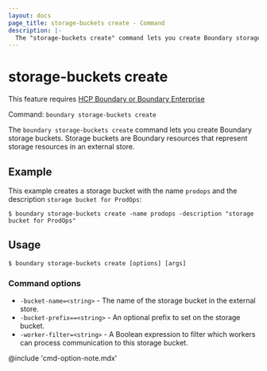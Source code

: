 ```yaml
---
layout: docs
page_title: storage-buckets create - Command
description: |-
  The "storage-buckets create" command lets you create Boundary storage buckets.
---
```


# storage-buckets create

<EnterpriseAlert product="boundary">This feature requires <a href="https://www.hashicorp.com/products/boundary">HCP Boundary or Boundary Enterprise</a></EnterpriseAlert>

Command: `boundary storage-buckets create`

The `boundary storage-buckets create` command lets you create Boundary storage buckets.
Storage buckets are Boundary resources that represent storage resources in an external store.

## Example

This example creates a storage bucket with the name `prodops` and the description `storage bucket for ProdOps`:

```shell-session
$ boundary storage-buckets create -name prodops -description "storage bucket for ProdOps"
```

## Usage

<CodeBlockConfig hideClipboard>

```shell-session
$ boundary storage-buckets create [options] [args]
```

</CodeBlockConfig>

### Command options

- `-bucket-name=<string>` - The name of the storage bucket in the external store.
- `-bucket-prefix==<string>` - An optional prefix to set on the storage bucket.
- `-worker-filter=<string>` - A Boolean expression to filter which workers can process communication to this storage bucket.

@include 'cmd-option-note.mdx'